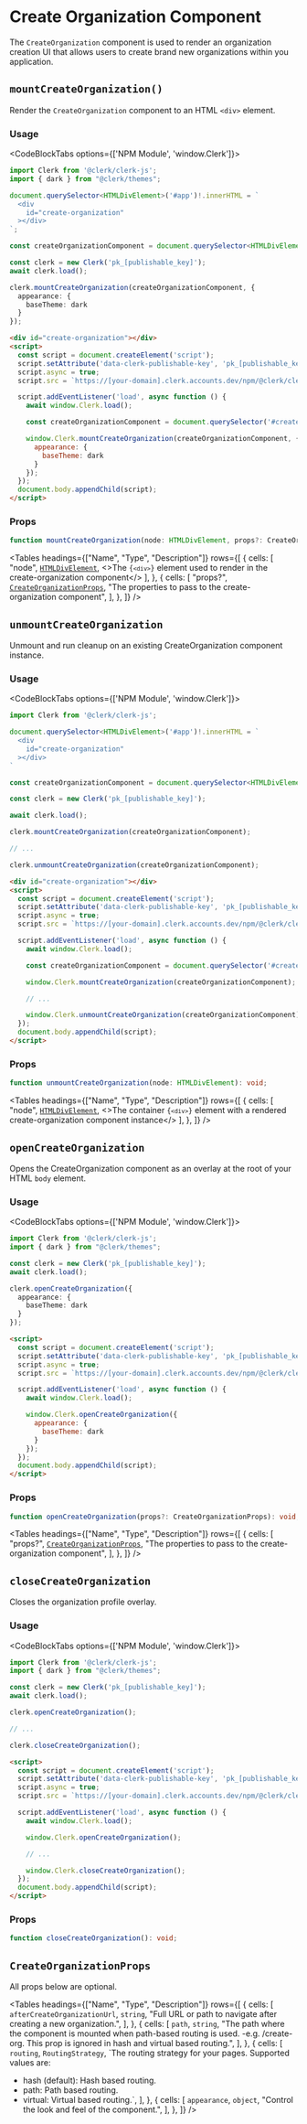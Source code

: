 
# Create Organization Component

<Images alt="Organization Switcher Example" width={992} height={568} src="/images/ui-components/component-org_switcher.svg" />

The `CreateOrganization` component is used to render an organization creation
UI that allows users to create brand new organizations within you application.

## `mountCreateOrganization()`

Render the `CreateOrganization` component to an HTML `<div>` element.

### Usage

<CodeBlockTabs options={['NPM Module', 'window.Clerk']}>
  ```typescript {15-19}
  import Clerk from '@clerk/clerk-js';
  import { dark } from "@clerk/themes";

  document.querySelector<HTMLDivElement>('#app')!.innerHTML = `
    <div
      id="create-organization"
    ></div>
  `;

  const createOrganizationComponent = document.querySelector<HTMLDivElement>('#create-organization')!;

  const clerk = new Clerk('pk_[publishable_key]');
  await clerk.load();

  clerk.mountCreateOrganization(createOrganizationComponent, {
    appearance: {
      baseTheme: dark
    }
  });
  ```

  ```html {13-17}
  <div id="create-organization"></div>
  <script>
    const script = document.createElement('script');
    script.setAttribute('data-clerk-publishable-key', 'pk_[publishable_key]');
    script.async = true;
    script.src = `https://[your-domain].clerk.accounts.dev/npm/@clerk/clerk-js@latest/dist/clerk.browser.js`;

    script.addEventListener('load', async function () {
      await window.Clerk.load();

      const createOrganizationComponent = document.querySelector('#create-organization');

      window.Clerk.mountCreateOrganization(createOrganizationComponent, {
        appearance: {
          baseTheme: dark
        }
      });
    });
    document.body.appendChild(script);
  </script>
  ```
</CodeBlockTabs>

### Props

```typescript
function mountCreateOrganization(node: HTMLDivElement, props?: CreateOrganizationProps): void;
```

<Tables
  headings={["Name", "Type", "Description"]}
  rows={[
  {
  cells: [
  "node",
  <a href="https://developer.mozilla.org/en-US/docs/Web/API/HTMLDivElement"><code>HTMLDivElement</code></a>,
  <>The <code>{`<div>`}</code> element used to render in the create-organization component</>
  ],
  },
  {
  cells: [
  "props?",
  <a href="#organizationprofileprops"><code>CreateOrganizationProps</code></a>,
  "The properties to pass to the create-organization component",
  ],
  },
  ]}
/>

## `unmountCreateOrganization`

Unmount and run cleanup on an existing CreateOrganization component instance.

### Usage

<CodeBlockTabs options={['NPM Module', 'window.Clerk']}>
  ```typescript {19}
  import Clerk from '@clerk/clerk-js';

  document.querySelector<HTMLDivElement>('#app')!.innerHTML = `
    <div
      id="create-organization"
    ></div>
  `

  const createOrganizationComponent = document.querySelector<HTMLDivElement>('#create-organization')!;

  const clerk = new Clerk('pk_[publishable_key]');

  await clerk.load();

  clerk.mountCreateOrganization(createOrganizationComponent);

  // ...

  clerk.unmountCreateOrganization(createOrganizationComponent);
  ```

  ```html {17}
  <div id="create-organization"></div>
  <script>
    const script = document.createElement('script');
    script.setAttribute('data-clerk-publishable-key', 'pk_[publishable_key]');
    script.async = true;
    script.src = `https://[your-domain].clerk.accounts.dev/npm/@clerk/clerk-js@latest/dist/clerk.browser.js`;

    script.addEventListener('load', async function () {
      await window.Clerk.load();

      const createOrganizationComponent = document.querySelector('#create-organization');

      window.Clerk.mountCreateOrganization(createOrganizationComponent);

      // ...

      window.Clerk.unmountCreateOrganization(createOrganizationComponent);
    });
    document.body.appendChild(script);
  </script>
  ```
</CodeBlockTabs>

### Props

```typescript
function unmountCreateOrganization(node: HTMLDivElement): void;
```

<Tables
  headings={["Name", "Type", "Description"]}
  rows={[
  {
  cells: [
  "node",
  <a href="https://developer.mozilla.org/en-US/docs/Web/API/HTMLDivElement"><code>HTMLDivElement</code></a>,
  <>The container <code>{`<div>`}</code> element with a rendered create-organization component instance</>
  ],
  },
  ]}
/>

## `openCreateOrganization`

Opens the CreateOrganization component as an overlay at the root of your HTML `body` element.

### Usage

<CodeBlockTabs options={['NPM Module', 'window.Clerk']}>
  ```typescript {7-11}
  import Clerk from '@clerk/clerk-js';
  import { dark } from "@clerk/themes";

  const clerk = new Clerk('pk_[publishable_key]');
  await clerk.load();

  clerk.openCreateOrganization({
    appearance: {
      baseTheme: dark
    }
  });
  ```

  ```html {10-14}
  <script>
    const script = document.createElement('script');
    script.setAttribute('data-clerk-publishable-key', 'pk_[publishable_key]');
    script.async = true;
    script.src = `https://[your-domain].clerk.accounts.dev/npm/@clerk/clerk-js@latest/dist/clerk.browser.js`;

    script.addEventListener('load', async function () {
      await window.Clerk.load();

      window.Clerk.openCreateOrganization({
        appearance: {
          baseTheme: dark
        }
      });
    });
    document.body.appendChild(script);
  </script>
  ```
</CodeBlockTabs>

### Props

```typescript
function openCreateOrganization(props?: CreateOrganizationProps): void;
```

<Tables
  headings={["Name", "Type", "Description"]}
  rows={[
  {
  cells: [
  "props?",
  <a href="#organizationprofileprops"><code>CreateOrganizationProps</code></a>,
  "The properties to pass to the create-organization component",
  ],
  },
  ]}
/>

## `closeCreateOrganization`

Closes the organization profile overlay.

### Usage

<CodeBlockTabs options={['NPM Module', 'window.Clerk']}>
  ```typescript {11}
  import Clerk from '@clerk/clerk-js';
  import { dark } from "@clerk/themes";

  const clerk = new Clerk('pk_[publishable_key]');
  await clerk.load();

  clerk.openCreateOrganization();

  // ...

  clerk.closeCreateOrganization();
  ```

  ```html {14}
  <script>
    const script = document.createElement('script');
    script.setAttribute('data-clerk-publishable-key', 'pk_[publishable_key]');
    script.async = true;
    script.src = `https://[your-domain].clerk.accounts.dev/npm/@clerk/clerk-js@latest/dist/clerk.browser.js`;

    script.addEventListener('load', async function () {
      await window.Clerk.load();

      window.Clerk.openCreateOrganization();

      // ...

      window.Clerk.closeCreateOrganization();
    });
    document.body.appendChild(script);
  </script>
  ```
</CodeBlockTabs>

### Props

```typescript
function closeCreateOrganization(): void;
```

## `CreateOrganizationProps`

All props below are optional.

<Tables
  headings={["Name", "Type", "Description"]}
  rows={[
  {
  cells: [
  <code>afterCreateOrganizationUrl</code>,
  <code>string</code>,
  "Full URL or path to navigate after creating a new organization.",
  ],
  },
  {
  cells: [
  <code>path</code>,
  <code>string</code>,
  "The path where the component is mounted when path-based routing is used. -e.g. /create-org. This prop is ignored in hash and virtual based routing.",
  ],
  },
  {
  cells: [
  <code>routing</code>,
  <code>RoutingStrategy</code>,
  `The routing strategy for your pages. Supported values are:
  - hash (default): Hash based routing.
  - path: Path based routing.
  - virtual: Virtual based routing.`,
  ],
  },
  {
  cells: [
  <code>appearance</code>,
  <code>object</code>,
  "Control the look and feel of the component.",
  ],
  },
  ]}
/>
